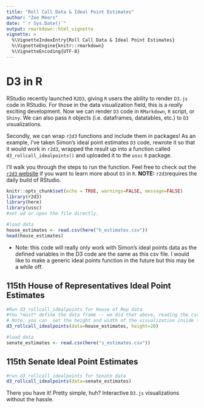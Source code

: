 ```yaml
---
title: "Roll Call Data & Ideal Point Estimates"
author: "Zoe Meers"
date: "`r Sys.Date()`"
output: rmarkdown::html_vignette
vignette: >
  %\VignetteIndexEntry{Roll Call Data & Ideal Point Estimates}
  %\VignetteEngine{knitr::rmarkdown}
  %\VignetteEncoding{UTF-8}
---
```


# D3 in R

RStudio recently launched `R2D3`, giving `R` users the ability to render `D3.js` code in RStudio. For those in the data visualization field, this is a *really* exciting development. Now we can render `D3` code in `RMarkdown`, `R` script, or `Shiny`. We can also pass `R` objects (i.e. dataframes, datatables, etc.) to `D3` visualizations.

Secondly, we can wrap `r2d3` functions and include them in packages! As an example, I've taken Simon's ideal point estimates `D3` code, rewrote it so that it would work in `r2d3`, wrapped the result up into a function called `d3_rollcall_idealpoints()` and uploaded it to the `ussc` `R` package. 

I'll walk you through the steps to run the function. Feel free to check out the [`r2d3` website](https://rstudio.github.io/r2d3) if you want to learn more about `D3` in `R`.  **NOTE:** `r2d3`requires the daily build of RStudio.

```r
knitr::opts_chunk$set(echo = TRUE, warnings=FALSE, message=FALSE)
library(r2d3)
library(here)
library(ussc)
#set wd or open the file directly. 
```


```r
#load data
house_estimates <- read.csv(here("h_estimates.csv"))
head(house_estimates)
```
* Note: this code will really only work with Simon's ideal points data as the defined variables in the D3 code are the same as this csv file. I would like to make a generic ideal points function in the future but this may be a while off.


## 115th House of Representatives Ideal Point Estimates
```r
#Run d3_rollcall_idealpoints for House of Rep data
#You *must* define the data frame -- we did that above, reading the csv file to house_estimates and defined the data below in the function itself. This is the beauty of r2d3 -- any data frame or R object will work if the variables match the javascript.
# Note: you can  set the height and width of the visualization inside the function or add it to the R chunk.
d3_rollcall_idealpoints(data=house_estimates, height=20)
```

```r
#load data
senate_estimates <- read.csv(here("s_estimates.csv"))
```

## 115th Senate Ideal Point Estimates
```r
#run d3_rollcall_idealpoints for Senate data
d3_rollcall_idealpoints(data=senate_estimates)
```

There you have it! Pretty simple, huh? Interactive `D3.js` visualizations without the hassle. 